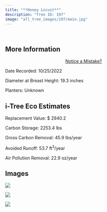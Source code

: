 ```yaml
---
title: "**Honey Locust**"
description: "Tree ID: 197"
image: "all_tree_images/197/main.jpg"
---
```


<br>

## **More Information**
::: column-margin
<center><a class="button" href="https://forms.gle/W6f5nwYxrM33hF4f7">Notice a Mistake?</a></center>
:::


Date Recorded:  10/25/2022

Diameter at Breast Height:  19.3  inches

Planters:  Unknown

## **i-Tree Eco Estimates**


 Replacement Value: $ 2940.2

 Carbon Storage:  2253.4  lbs

 Gross Carbon Removal:  45.9  lbs/year

 Avoided Runoff:  53.7  ft<sup>3</sup>/year

 Air Pollution Removal:  22.9  oz/year

## **Images**


 ![](all_tree_images/197/IMG_7085.jpg)

 ![](all_tree_images/197/IMG_7086.jpg)

 ![](all_tree_images/197/main.jpg)
